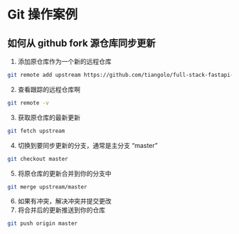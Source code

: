 # Git 操作案例

## 如何从 github fork 源仓库同步更新

1. 添加原仓库作为一个新的远程仓库

```bash
git remote add upstream https://github.com/tiangolo/full-stack-fastapi-postgresql.git
```

2. 查看跟踪的远程仓库啊

```bash
git remote -v
```

3. 获取原仓库的最新更新

```bash
git fetch upstream
```

4. 切换到要同步更新的分支，通常是主分支 “master”

```bash
git checkout master
```

5. 将原仓库的更新合并到你的分支中

```bash
git merge upstream/master
```

6. 如果有冲突，解决冲突并提交更改
7. 将合并后的更新推送到你的仓库

```bash
git push origin master
```
